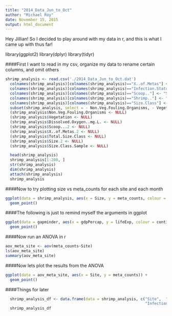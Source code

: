 ```yaml
---
title: "2014_Data_Jun_to_Oct"
author: "Michael Roy"
date: November 15, 2015
output: html_document
---
```


Hey Jillian! So I decided to play around with my data in r, and this is what I came up with thus far!

library(ggplot2)
library(dplyr)
library(tidyr)

####First I want to read in my csv, organize my data to rename certain columns, and omit others

```r
shrimp_analysis <- read.csv('./2014_Data_Jun_to_Oct.dat')
  colnames(shrimp_analysis)[colnames(shrimp_analysis)=="X..of.Metas"] <- "meta_counts" 
  colnames(shrimp_analysis)[colnames(shrimp_analysis)=="Infection.Status"] <- "Infection_Status" 
  colnames(shrimp_analysis)[colnames(shrimp_analysis)=="Scoop.."] <- "Scoop_Counts" 
  colnames(shrimp_analysis)[colnames(shrimp_analysis)=="Shrimp.."] <- "Shrimp_Counts" 
  colnames(shrimp_analysis)[colnames(shrimp_analysis)=="Size.Class"] <- "Size_Class" 
  subset(shrimp_analysis, select = - Non.Veg.Fouling.Organisms, - Vegetation) 
  (shrimp_analysis$Non.Veg.Fouling.Organisms <- NULL) 
  (shrimp_analysis$Vegetation <- NULL) 
  (shrimp_analysis$Dissolved.Oxygen..mg.L. <- NULL) 
  (shrimp_analysis$Scoop...2 <- NULL) 
  (shrimp_analysis$X..of.Metas.2 <- NULL) 
  (shrimp_analysis$Total.Size.Class <- NULL) 
  (shrimp_analysis$Size.2 <- NULL) 
  (shrimp_analysis$Size.Class.Sample <- NULL)

  head(shrimp_analysis)
  shrimp_analysis[1:200, ]
  str(shrimp_analysis)
  dim(shrimp_analysis)
  attach(shrimp_analysis)
  shrimp_analysis
```

####Now to try plotting size vs meta_counts for each site and each month  
```r
ggplot(data = shrimp_analysis, aes(x = Size, y = meta_counts, colour = Site, shape = Month)) +
  geom_point()
```

####The following is just to remind myself the arguments in ggplot
```r
ggplot(data = gapminder, aes(x = gdpPercap, y = lifeExp, colour = continent, shape = continent)) + 
  geom_point()
```

####Now run an ANOVA in r
```r
aov_meta_site <- aov(meta_counts~Site)
ls(aov_meta_site)
summary(aov_meta_site)
```

####Now lets plot the results from the ANOVA
```r
ggplot(data = aov_meta_site, aes(x = Site, y = meta_counts)) +
  geom_point()
```

####Things for later
```r
  shrimp_analysis_df <- data.frame(data = shrimp_analysis, c("Site",  "Month", "Scoop_Counts", "Shrimp_Counts", "Size", "Species", "meta_counts", "Sex", 
                                                             "Infection_Status", "Salinity", "Temperature", "Size_Class"))
  shrimp_analysis_df
```
